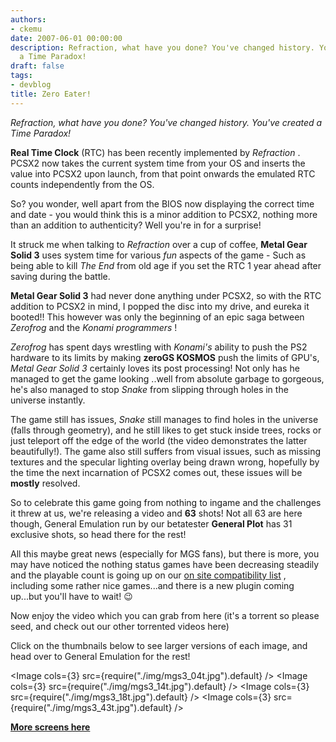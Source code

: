```yaml
---
authors:
- ckemu
date: 2007-06-01 00:00:00
description: Refraction, what have you done? You've changed history. You've created
  a Time Paradox!
draft: false
tags:
- devblog
title: Zero Eater!
---
```


*Refraction, what have you done? You've changed history. You've
created a Time Paradox!*

<!-- truncate -->

**Real Time Clock** (RTC) has been recently implemented by *Refraction*
. PCSX2 now takes the current system time from your OS and inserts the
value into PCSX2 upon launch, from that point onwards the emulated RTC
counts independently from the OS.

So? you wonder, well apart from the BIOS now displaying the correct time
and date - you would think this is a minor addition to PCSX2, nothing
more than an addition to authenticity? Well you're in for a surprise!

It struck me when talking to *Refraction* over a cup of coffee, **Metal
Gear Solid 3** uses system time for various *fun* aspects of the game -
Such as being able to kill *The End* from old age if you set the RTC 1
year ahead after saving during the battle.

**Metal Gear Solid 3** had never done anything under PCSX2, so with the
RTC addition to PCSX2 in mind, I popped the disc into my drive, and
eureka it booted!! This however was only the beginning of an epic saga
between *Zerofrog* and the *Konami programmers* !

*Zerofrog* has spent days wrestling with *Konami's* ability to push the
PS2 hardware to its limits by making **zeroGS KOSMOS** push the limits
of GPU's, *Metal Gear Solid 3* certainly loves its post processing! Not
only has he managed to get the game looking ..well from absolute garbage
to gorgeous, he's also managed to stop *Snake* from slipping through
holes in the universe instantly.

The game still has issues, *Snake* still manages to find holes in the
universe (falls through geometry), and he still likes to get stuck
inside trees, rocks or just teleport off the edge of the world (the
video demonstrates the latter beautifully!). The game also still suffers
from visual issues, such as missing textures and the specular lighting
overlay being drawn wrong, hopefully by the time the next incarnation of
PCSX2 comes out, these issues will be **mostly** resolved.

So to celebrate this game going from nothing to ingame and the
challenges it threw at us, we're releasing a video and **63** shots!
Not all 63 are here though, General Emulation run by our betatester
**General Plot** has 31 exclusive shots, so head there for the rest!

All this maybe great news (especially for MGS fans), but there is more,
you may have noticed the nothing status games have been decreasing
steadily and the playable count is going up on our [on site
compatibility list](/compatibility-list.html) , including some rather
nice games...and there is a new plugin coming up...but you'll have to
wait!
😉

Now enjoy the video which you can grab from here (it's a torrent so
please seed, and check out our other torrented videos here)

Click on the thumbnails below to see larger versions of each image, and
head over to General Emulation for the rest!

<Image cols={3} src={require("./img/mgs3_04t.jpg").default} />
<Image cols={3} src={require("./img/mgs3_14t.jpg").default} />
<Image cols={3} src={require("./img/mgs3_18t.jpg").default} />
<Image cols={3} src={require("./img/mgs3_43t.jpg").default} />

**[More screens
here](/images/stories/frontend/zeroeater/mgs3_screens_news.rar)**
